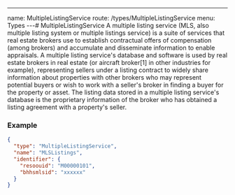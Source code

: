 ---
name: MultipleListingService
route: /types/MultipleListingService
menu: Types
---# MultipleListingService
A multiple listing service (MLS, also multiple listing system or multiple listings service) is a suite of services that real estate brokers use to establish contractual offers of compensation (among brokers) and accumulate and disseminate information to enable appraisals. A multiple listing service's database and software is used by real estate brokers in real estate (or aircraft broker[1] in other industries for example), representing sellers under a listing contract to widely share information about properties with other brokers who may represent potential buyers or wish to work with a seller's broker in finding a buyer for the property or asset. The listing data stored in a multiple listing service's database is the proprietary information of the broker who has obtained a listing agreement with a property's seller.



### Example
```json
{
  "type": "MultipleListingService",
  "name": "MLSListings",
  "identifier": {
    "resoouid": "M00000101",
    "bhhsmlsid": "xxxxxx"
  }
}
```
